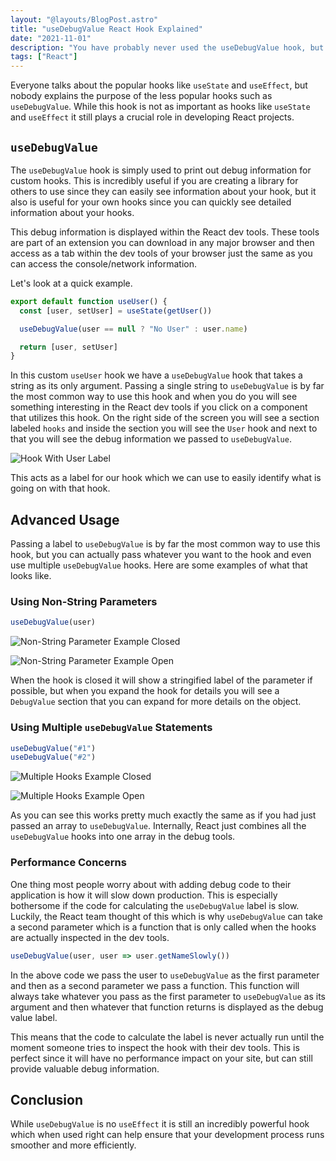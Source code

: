 ```yaml
---
layout: "@layouts/BlogPost.astro"
title: "useDebugValue React Hook Explained"
date: "2021-11-01"
description: "You have probably never used the useDebugValue hook, but this hook is incredible at helping you debug your custom hooks."
tags: ["React"]
---
```


Everyone talks about the popular hooks like `useState` and `useEffect`, but nobody explains the purpose of the less popular hooks such as `useDebugValue`. While this hook is not as important as hooks like `useState` and `useEffect` it still plays a crucial role in developing React projects.

## `useDebugValue`

The `useDebugValue` hook is simply used to print out debug information for custom hooks. This is incredibly useful if you are creating a library for others to use since they can easily see information about your hook, but it also is useful for your own hooks since you can quickly see detailed information about your hooks.

This debug information is displayed within the React dev tools. These tools are part of an extension you can download in any major browser and then access as a tab within the dev tools of your browser just the same as you can access the console/network information.

Let's look at a quick example.

```js
export default function useUser() {
  const [user, setUser] = useState(getUser())

  useDebugValue(user == null ? "No User" : user.name)

  return [user, setUser]
}
```

In this custom `useUser` hook we have a `useDebugValue` hook that takes a string as its only argument. Passing a single string to `useDebugValue` is by far the most common way to use this hook and when you do you will see something interesting in the React dev tools if you click on a component that utilizes this hook. On the right side of the screen you will see a section labeled `hooks` and inside the section you will see the `User` hook and next to that you will see the debug information we passed to `useDebugValue`.

![Hook With User Label](/articleAssets/2021-11/use-debug-value/user.jpg)

This acts as a label for our hook which we can use to easily identify what is going on with that hook.

## Advanced Usage

Passing a label to `useDebugValue` is by far the most common way to use this hook, but you can actually pass whatever you want to the hook and even use multiple `useDebugValue` hooks. Here are some examples of what that looks like.

### Using Non-String Parameters

```js
useDebugValue(user)
```

![Non-String Parameter Example Closed](/articleAssets/2021-11/use-debug-value/object-closed.png)

![Non-String Parameter Example Open](/articleAssets/2021-11/use-debug-value/object-open.png)

When the hook is closed it will show a stringified label of the parameter if possible, but when you expand the hook for details you will see a `DebugValue` section that you can expand for more details on the object.

### Using Multiple `useDebugValue` Statements

```js
useDebugValue("#1")
useDebugValue("#2")
```

![Multiple Hooks Example Closed](/articleAssets/2021-11/use-debug-value/multiple-closed.png)

![Multiple Hooks Example Open](/articleAssets/2021-11/use-debug-value/multiple-open.png)

As you can see this works pretty much exactly the same as if you had just passed an array to `useDebugValue`. Internally, React just combines all the `useDebugValue` hooks into one array in the debug tools.

### Performance Concerns

One thing most people worry about with adding debug code to their application is how it will slow down production. This is especially bothersome if the code for calculating the `useDebugValue` label is slow. Luckily, the React team thought of this which is why `useDebugValue` can take a second parameter which is a function that is only called when the hooks are actually inspected in the dev tools.

```js
useDebugValue(user, user => user.getNameSlowly())
```

In the above code we pass the user to `useDebugValue` as the first parameter and then as a second parameter we pass a function. This function will always take whatever you pass as the first parameter to `useDebugValue` as its argument and then whatever that function returns is displayed as the debug value label.

This means that the code to calculate the label is never actually run until the moment someone tries to inspect the hook with their dev tools. This is perfect since it will have no performance impact on your site, but can still provide valuable debug information.

## Conclusion

While `useDebugValue` is no `useEffect` it is still an incredibly powerful hook which when used right can help ensure that your development process runs smoother and more efficiently.
